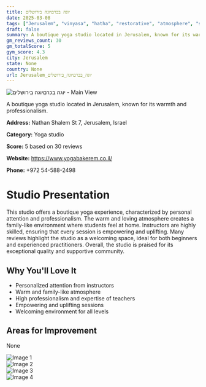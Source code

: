 ```yaml
---
title: יוגה בכרםיוגה בירושלים
date: 2025-03-08
tags: ["Jerusalem", "vinyasa", "hatha", "restorative", "atmosphere", "size", "Jerusalem"]  
draft: false
summary: A boutique yoga studio located in Jerusalem, known for its warmth and professionalism.
gm_reviews_count: 30
gm_totalScore: 5
gym_score: 4.3
city: Jerusalem
state: None
country: None
url: Jerusalem_יוגה_בכרםיוגה_בירושלים
---
```


<div className="aspect-[16/9] relative my-8">
  <img 
    src="https://lh5.googleusercontent.com/p/AF1QipPZRSBJhTA_nfuejYuCVPMaD1B_ZdYJq3uz0eXt=w1920-h1080-k-no"
    alt="יוגה בכרםיוגה בירושלים - Main View"
    className="object-cover absolute inset-0 w-full h-full rounded-lg"
  />
</div>

A boutique yoga studio located in Jerusalem, known for its warmth and professionalism.

**Address:** Nathan Shalem St 7, Jerusalem, Israel

**Category:** Yoga studio

**Score:** 5 based on 30 reviews

**Website:** https://www.yogabakerem.co.il/

**Phone:** +972 54-588-2498

# Studio Presentation

This studio offers a boutique yoga experience, characterized by personal attention and professionalism. The warm and loving atmosphere creates a family-like environment where students feel at home. Instructors are highly skilled, ensuring that every session is empowering and uplifting. Many reviews highlight the studio as a welcoming space, ideal for both beginners and experienced practitioners. Overall, the studio is praised for its exceptional quality and supportive community.



## Why You'll Love It

- Personalized attention from instructors
- Warm and family-like atmosphere
- High professionalism and expertise of teachers
- Empowering and uplifting sessions
- Welcoming environment for all levels

## Areas for Improvement

None

<div className="grid grid-cols-1 xl:grid-cols-2 gap-4 my-8">
<div className="aspect-[4/3] relative"><img src="https://lh5.googleusercontent.com/p/AF1QipOG6NW2e9jI0LuqJ--FcsRWpolKcjrjxDoU2XB8=w1920-h1080-k-no" alt="Image 1" className="object-cover absolute inset-0 w-full h-full rounded-lg" /></div>
<div className="aspect-[4/3] relative"><img src="https://lh5.googleusercontent.com/p/AF1QipO724TbsA8yNyHO3YaFXiGCavaxv-QEItj8rBtt=w1920-h1080-k-no" alt="Image 2" className="object-cover absolute inset-0 w-full h-full rounded-lg" /></div>
<div className="aspect-[4/3] relative"><img src="https://lh5.googleusercontent.com/p/AF1QipNHjRrlmAQfzi5IavBeSTUHF4uDAkI9zb9IhiUD=w1920-h1080-k-no" alt="Image 3" className="object-cover absolute inset-0 w-full h-full rounded-lg" /></div>
<div className="aspect-[4/3] relative"><img src="https://lh3.googleusercontent.com/gps-cs-s/AB5caB9n8pYKdYa1Y_yVpWMZWJJp8C4AaUoUjY4O0DdtC8Q9rcIsMRuQxrsUfuGEXrUeoS3d1NMqGlktqzKC3arRGPBkrwRfjrd6enF5qMcQRVPrz5royGdPbZbMPy5pX_FzNy_PpT7BHw=w1920-h1080-k-no" alt="Image 4" className="object-cover absolute inset-0 w-full h-full rounded-lg" /></div>
</div>